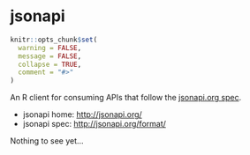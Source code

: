 jsonapi
=======

```r
knitr::opts_chunk$set(
  warning = FALSE,
  message = FALSE,
  collapse = TRUE,
  comment = "#>"
)
```

An R client for consuming APIs that follow the [jsonapi.org spec][spec].

* jsonapi home: [http://jsonapi.org/](http://jsonapi.org/)
* jsonapi spec: [http://jsonapi.org/format/](http://jsonapi.org/format/)

Nothing to see yet...

[spec]: http://jsonapi.org/format/
